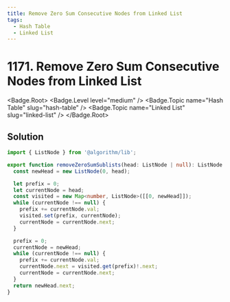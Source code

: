 ```yaml
---
title: Remove Zero Sum Consecutive Nodes from Linked List
tags:
  - Hash Table
  - Linked List
---
```


# 1171. Remove Zero Sum Consecutive Nodes from Linked List

<Badge.Root>
  <Badge.Level level="medium" />
  <Badge.Topic name="Hash Table" slug="hash-table" />
  <Badge.Topic name="Linked List" slug="linked-list" />
</Badge.Root>

## Solution

```typescript filename="solution.ts" copy
import { ListNode } from '@algorithm/lib';

export function removeZeroSumSublists(head: ListNode | null): ListNode | null {
  const newHead = new ListNode(0, head);

  let prefix = 0;
  let currentNode = head;
  const visited = new Map<number, ListNode>([[0, newHead]]);
  while (currentNode !== null) {
    prefix += currentNode.val;
    visited.set(prefix, currentNode);
    currentNode = currentNode.next;
  }

  prefix = 0;
  currentNode = newHead;
  while (currentNode !== null) {
    prefix += currentNode.val;
    currentNode.next = visited.get(prefix)!.next;
    currentNode = currentNode.next;
  }
  return newHead.next;
}
```

<ProblemLink
  codingSite="leetcode"
  href="https://leetcode.com/problems/remove-zero-sum-consecutive-nodes-from-linked-list"
  title="Remove Zero Sum Consecutive Nodes from Linked List"
/>
